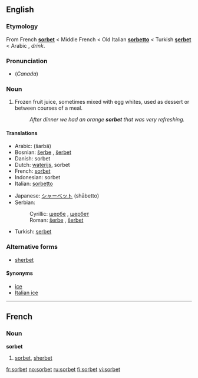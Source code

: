 ==English==

===Etymology===
From French '''[[sorbet#french|sorbet]]''' < Middle French < Old Italian '''[[sorbetto]]''' < Turkish '''[[şerbet]]''' < Arabic '''{{ARchar|[[شربة]]}}''', ''drink''.

===Pronunciation===
* (''Canada'') {{IPA|/ˈʃərbət/, /ˈʃərbərt/, /ˌsɔrˈbeɪ/}}

===Noun===
{{en-noun}}

# Frozen fruit juice, sometimes mixed with egg whites, used as dessert or between courses of a meal.
#:''After dinner we had an orange '''sorbet''' that was very refreshing.''

====Translations====
{{top}}
*Arabic: {{ARchar|[[شربة]]}} (šarbä)
*Bosnian: [[šerbe]] {{n}}, [[šerbet]] {{m}}
*Danish: sorbet
*Dutch: [[waterijs]], sorbet {{n}}
*French: [[sorbet#French|sorbet]] {{f}}
*Indonesian: sorbet
*Italian: [[sorbetto]]
{{mid}}
*Japanese: [[シャーベット]] (shābetto)
*Serbian:
*:Cyrillic: [[шербе]] {{n}}, [[шербет]] {{m}}
*:Roman: [[šerbe#Serbian|šerbe]] {{n}}, [[šerbet#Serbian|šerbet]] {{m}}
*Turkish: [[şerbet]]
{{bottom}}

===Alternative forms===
*[[sherbet]]

====Synonyms====
*[[ice]]
*[[Italian ice]]

----

==French==

===Noun===
'''sorbet''' {{f}}

# [[sorbet#English|sorbet]], [[sherbet]]

[[fr:sorbet]]
[[no:sorbet]]
[[ru:sorbet]]
[[fi:sorbet]]
[[vi:sorbet]]